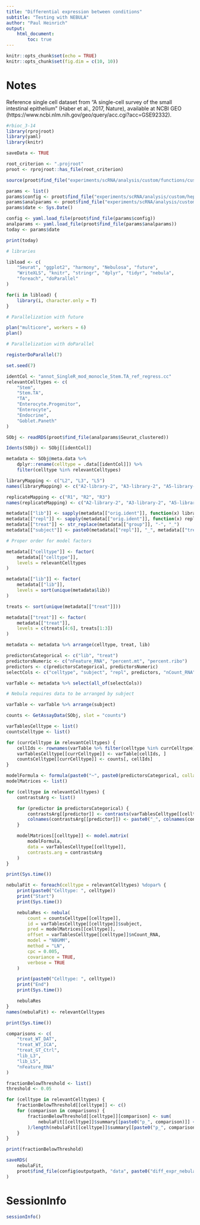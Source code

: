 ```yaml
---
title: "Differential expression between conditions"
subtitle: "Testing with NEBULA"
author: "Paul Heinrich"
output: 
    html_document:
        toc: true
---
```


```r
knitr::opts_chunk$set(echo = TRUE)
knitr::opts_chunk$set(fig.dim = c(10, 10))
```

# Notes

Reference single cell dataset from "A single-cell survey of the small intestinal epithelium"
(Haber et al., 2017, Nature), available at NCBI GEO (https://www.ncbi.nlm.nih.gov/geo/query/acc.cgi?acc=GSE92332).

```r
#rbioc_3-14
library(rprojroot)
library(yaml)
library(knitr)

saveData <- TRUE

root_criterion <- ".projroot"
proot <- rprojroot::has_file(root_criterion)

source(proot$find_file("experiments/scRNA/analysis/custom/functions/custom_functions.R"))

params <- list()
params$config <- proot$find_file("experiments/scRNA/analysis/custom/hep62703_2023-03-24_A_harmony/config.yaml")
params$analparams <- proot$find_file("experiments/scRNA/analysis/custom/hep62703_2023-03-24_A_harmony/analparams_preprocessing_filters_2023-03-24.yaml")
params$date <- Sys.Date()

config <- yaml.load_file(proot$find_file(params$config))
analparams <- yaml.load_file(proot$find_file(params$analparams))
today <- params$date

print(today)

# libraries

libload <- c(
    "Seurat", "ggplot2", "harmony", "Nebulosa", "future",
    "WriteXLS", "knitr", "stringr", "dplyr", "tidyr", "nebula",
    "foreach", "doParallel"
)

for(i in libload) {
    library(i, character.only = T)
}

# Parallelization with future

plan("multicore", workers = 6)
plan()

# Parallelization with doParallel

registerDoParallel(7)

set.seed(7)

```

```r

identCol <- "annot_SingleR_mod_monocle_Stem.TA_ref_regress.cc"
relevantCelltypes <- c(
    "Stem",
    "Stem.TA",
    "TA",
    "Enterocyte.Progenitor",
    "Enterocyte",
    "Endocrine",
    "Goblet.Paneth"
)

SObj <- readRDS(proot$find_file(analparams$Seurat_clustered))

Idents(SObj) <- SObj[[identCol]]

```

```r

metadata <- SObj@meta.data %>%
    dplyr::rename(celltype = .data[[identCol]]) %>%
    filter(celltype %in% relevantCelltypes)

libraryMapping <- c("L2", "L3", "L5")
names(libraryMapping) <- c("A2-library-2", "A3-library-2", "A5-library-2")

replicateMapping <- c("R1", "R2", "R3")
names(replicateMapping) <- c("A2-library-2", "A3-library-2", "A5-library-2")

metadata[["lib"]] <- sapply(metadata[["orig.ident"]], function(x) libraryMapping[x])
metadata[["repl"]] <- sapply(metadata[["orig.ident"]], function(x) replicateMapping[x])
metadata[["treat"]] <- str_replace(metadata[["group"]], "-", "_")
metadata[["subject"]] <- paste0(metadata[["repl"]], "_", metadata[["treat"]])

# Proper order for model factors

metadata[["celltype"]] <- factor(
    metadata[["celltype"]],
    levels = relevantCelltypes
)

metadata[["lib"]] <- factor(
    metadata[["lib"]],
    levels = sort(unique(metadata$lib))
)

treats <- sort(unique(metadata[["treat"]]))

metadata[["treat"]] <- factor(
    metadata[["treat"]],
    levels = c(treats[4:6], treats[1:3])
)

metadata <- metadata %>% arrange(celltype, treat, lib)

predictorsCategorical <- c("lib", "treat")
predictorsNumeric <- c("nFeature_RNA", "percent.mt", "percent.ribo")
predictors <- c(predictorsCategorical, predictorsNumeric)
selectCols <- c("celltype", "subject", "repl", predictors, "nCount_RNA")

varTable <- metadata %>% select(all_of(selectCols))

# Nebula requires data to be arranged by subject

varTable <- varTable %>% arrange(subject)

counts <- GetAssayData(SObj, slot = "counts")

varTablesCelltype <- list()
countsCelltype <- list()

for (currCelltype in relevantCelltypes) {
    cellIds <- rownames(varTable %>% filter(celltype %in% currCelltype))
    varTablesCelltype[[currCelltype]] <- varTable[cellIds, ]
    countsCelltype[[currCelltype]] <- counts[, cellIds]
}

```

```r

modelFormula <- formula(paste0("~", paste0(predictorsCategorical, collapse = "+"), "+ nFeature_RNA"))
modelMatrices <- list()

for (celltype in relevantCelltypes) {
    contrastsArg <- list()

    for (predictor in predictorsCategorical) {
        contrastsArg[[predictor]] <- contrasts(varTablesCelltype[[celltype]][[predictor]])
        colnames(contrastsArg[[predictor]]) <- paste0("_", colnames(contrastsArg[[predictor]]))
    }

    modelMatrices[[celltype]] <- model.matrix(
        modelFormula,
        data = varTablesCelltype[[celltype]],
        contrasts.arg = contrastsArg
    )
}

print(Sys.time())

nebulaFit <- foreach(celltype = relevantCelltypes) %dopar% {
    print(paste0("Celltype: ", celltype))
    print("Start")
    print(Sys.time())

    nebulaRes <- nebula(
        count = countsCelltype[[celltype]],
        id = varTablesCelltype[[celltype]]$subject,
        pred = modelMatrices[[celltype]],
        offset = varTablesCelltype[[celltype]]$nCount_RNA,
        model = "NBGMM",
        method = "LN",
        cpc = 0.005,
        covariance = TRUE,
        verbose = TRUE
    )

    print(paste0("Celltype: ", celltype))
    print("End")
    print(Sys.time())

    nebulaRes
}
names(nebulaFit) <- relevantCelltypes

print(Sys.time())

comparisons <- c(
    "treat_WT_DAT",
    "treat_WT_ICA",
    "treat_GT_Ctrl",
    "lib_L3",
    "lib_L5",
    "nFeature_RNA"
)

fractionBelowThreshold <- list()
threshold <- 0.05

for (celltype in relevantCelltypes) {
    fractionBelowThreshold[[celltype]] <- c()
    for (comparison in comparisons) {
        fractionBelowThreshold[[celltype]][comparison] <- sum(
            nebulaFit[[celltype]]$summary[[paste0("p_", comparison)]] <= threshold
        )/length(nebulaFit[[celltype]]$summary[[paste0("p_", comparison)]])
    }
}

print(fractionBelowThreshold)

```

```r

saveRDS(
    nebulaFit,
    proot$find_file(config$outputpath, "data", paste0("diff_expr_nebula_cond_cpc-0.005_monocle_Stem-TA_ref_regress-cc_", today, ".rds"))
)

```

# SessionInfo

```r

sessionInfo()

```

